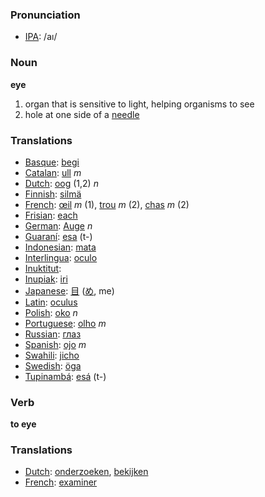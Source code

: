 === Pronunciation ===
*[[w:IPA|IPA]]: /aı/

=== Noun ===

'''eye'''

#organ that is sensitive to light, helping organisms to see 
#hole at one side of a [[needle]]

=== Translations ===
*[[Basque]]: [[begi]]
*[[Catalan]]: [[ull]] ''m''
*[[Dutch]]: [[oog]] (1,2) ''n''
*[[Finnish]]: [[silmä]]
*[[French]]: [[œil]] ''m'' (1), [[trou]] ''m'' (2), [[chas]] ''m'' (2)
*[[Frisian]]: [[each]]
*[[German]]: [[Auge]] ''n''
*[[Guaraní]]: [[esa]] (t-)
*[[Indonesian]]: [[mata]]
*[[Interlingua]]: [[oculo]]
*[[Inuktitut]]: [[]]
*[[Inupiak]]: [[iri]]
*[[Japanese]]: [[目]] ([[め]], me)
*[[Latin]]: [[oculus]]
*[[Polish]]: [[oko]] ''n''
*[[Portuguese]]: [[olho]] ''m''
*[[Russian]]: [[глаз]]
*[[Spanish]]: [[ojo]] ''m''
*[[Swahili]]: [[jicho]]
*[[Swedish]]: [[öga]]
*[[Tupinambá]]: [[esá]] (t-)

=== Verb ===

'''to eye'''

=== Translations ===
*[[Dutch]]: [[onderzoeken]], [[bekijken]]
*[[French]]: [[examiner]]